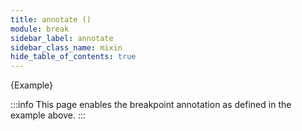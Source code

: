 ```yaml
---
title: annotate ()
module: break
sidebar_label: annotate
sidebar_class_name: mixin
hide_table_of_contents: true
---
```


<DocPage fieldName="annotate" fieldType="function" spec={Spec} />
<AddClassToPage classNames="annotate-example" />

<CodeBlock className="language-scss">
  {Example}
</CodeBlock>

:::info
This page enables the breakpoint annotation as defined in the example above.
:::
